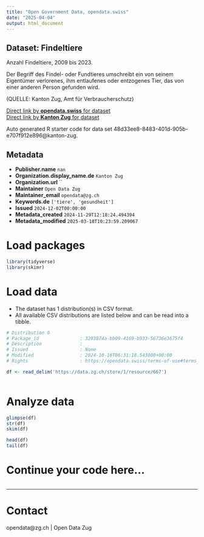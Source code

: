 ```yaml
---
title: "Open Government Data, opendata.swiss"
date: "2025-04-04"
output: html_document
---
```


## Dataset: Findeltiere

Anzahl Findeltiere, 2009 bis 2023.

Der Begriff des Findel- oder Fundtieres umschreibt ein von seinem Eigentümer verlorenes, ihm entlaufenes oder entzogenes Tier, das von einer anderen Person gefunden wird.

(QUELLE: Kanton Zug, Amt für Verbraucherschutz)

[Direct link by **opendata.swiss** for dataset](https://opendata.swiss/de/dataset/findeltiere)<br>
[Direct link by **Kanton Zug** for dataset](https://www.zg.ch/behoerden/gesundheitsdirektion/statistikfachstelle/themen/gesundheit/verbraucherschutz)

Auto generated R starter code for data set 48d33ee8-8483-401d-905b-e707f912e896@kanton-zug.

## Metadata

- **Publisher.name** `nan`
- **Organization.display_name.de** `Kanton Zug`
- **Organization.url** ``
- **Maintainer** `Open Data Zug`
- **Maintainer_email** `opendata@zg.ch`
- **Keywords.de** `['tiere', 'gesundheit']`
- **Issued** `2024-12-02T00:00:00`
- **Metadata_created** `2024-11-29T12:18:24.494394`
- **Metadata_modified** `2025-03-18T10:23:59.209067`


# Load packages

```r

library(tidyverse)
library(skimr)

```

# Load data

-   The dataset has 1 distribution(s) in CSV format.
-   All available CSV distributions are listed below and can be read into a tibble.

```r

# Distribution 0
# Package_id               : 3293874a-bb09-4169-b933-56736e3675f4
# Description              : 
# Issued                   : None
# Modified                 : 2024-10-16T06:31:18.543000+00:00
# Rights                   : https://opendata.swiss/terms-of-use#terms_open

df <- read_delim('https://data.zg.ch/store/1/resource/667')



```

# Analyze data

```r

glimpse(df)
str(df)
skim(df)

head(df)
tail(df)

```

# Continue your code here...

```r

```

------------------------------------------------------------------------

# Contact

opendata@zg.ch | Open Data Zug
